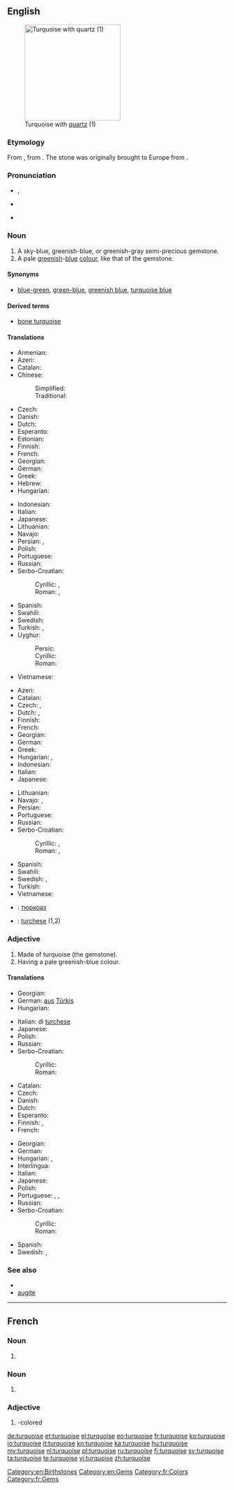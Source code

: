 ==English==
{{was wotd|2007|September|5}}
{{wikipedia}}
[[Image:Turquoise_with_quartz.jpg|thumb|right|220px|Turquoise with [[quartz]] (1)]]

===Etymology===
From {{etyl|frm}} {{term|turkeis|lang=frm}}, from {{etyl|fro}} {{term|turqueise||Turkish|lang=fro}}. The stone was originally brought to Europe from {{w|Turkestan}}.

===Pronunciation===
* {{a|UK}} {{IPA|/ˈtɜː(ɹ).k(w)ɔɪz/|/ˈtɜː(ɹ).k(w)ɔɪs/}}, {{X-SAMPA|/"t3:(r).k(w)OIz/|/"t3:(r).k(w)OIs/}}
* {{a|US}} {{IPA|/ˈtɚ.kɔɪz/}}
* {{audio|En-us-turquoise.ogg|Audio}}

===Noun===
{{en-noun}}

# A sky-blue, greenish-blue, or greenish-gray semi-precious gemstone.
# A pale [[green]]ish-[[blue]] [[color|colour]], like that of the gemstone.
#: {{color panel|40E0D0}}

====Synonyms====
* {{sense|colour}} [[blue-green]], [[green-blue]], [[greenish blue]], [[turquoise blue]]

====Derived terms====
* [[bone turquoise]]

====Translations====
{{trans-top|gemstone}}
* Armenian: {{t-|hy|փիրուզ|tr=p'iruz}}
* Azeri: {{t+|az|firuzə}}
* Catalan: {{t-|ca|turquesa|f}}
* Chinese:
*: Simplified: {{t|cmn|绿松石}}
*: Traditional: {{t|cmn|綠松石}}
* Czech: {{t-|cs|tyrkys|m}}
* Danish: {{t-|da|turkis|c}}
* Dutch: {{t+|nl|turkoois}}
* Esperanto: {{t-|eo|turkiso}}
* Estonian: {{t-|et|türkiis}}
* Finnish: {{t+|fi|turkoosi}}
* French: {{t+|fr|turquoise|f}}
* Georgian: {{t+|ka|ფირუზი|sc=Geor}}
* German: {{t-|de|Türkis|m}}
* Greek: {{t-|el|τυρκουάζ|n|tr=tyrkouáz}}
* Hebrew: {{t+|he|טורקיז}}
* Hungarian: {{t+|hu|türkiz}}
{{trans-mid}}
* Indonesian: {{t+|id|pirus}}
* Italian: {{t+|it|turchese|m}}
* Japanese: {{t-|ja|トルコ石|tr=toruko ishi|sc=Jpan}}
* Lithuanian: {{t-|lt|turkis}}
* Navajo: {{tø|nv|dootłʼizhii}}
* Persian: {{t|fa|فیروزه|tr=firuze}}, {{t|fa|پیروزه|tr=piruze}}
* Polish: {{t-|pl|turkus}}
* Portuguese: {{t+|pt|turquesa|f}}
* Russian: {{t+|ru|бирюза|f|alt=бирюза́|tr=birjuzá}}
* Serbo-Croatian:
*: Cyrillic: {{t-|sh|тиркиз|m}}, {{t-|sh|модруљ|m}}
*: Roman: {{t-|sh|tirkiz|m}}, {{t-|sh|modrulj|m}}
* Spanish: {{t-|es|turquesa|f}}
* Swahili: {{t-|sw|feruzi}}
* Swedish: {{t+|sv|turkos|c}}
* Turkish: {{t+|tr|turkuaz}}, {{t+|tr|firuze}}
* Uyghur:
*: Persic: {{t-|ug|بىريۇزا}}
*: Cyrillic: {{t-|ug|бирйуза}}
*: Roman: {{t-|ug|biryuza}}
* Vietnamese: {{t-|vi|ngọc lam}}
{{trans-bottom}}

{{trans-top|colour}}
* Azeri: {{t+|az|firuzəyi}}
* Catalan: {{t-|ca|turquesa|f}}
* Czech: {{t+|cs|tyrkysový|m}},  {{t-|cs|tyrkysová|f}}
* Dutch: {{t+|nl|turkoois}}, {{t-|nl|turkooise}}
* Finnish: {{t+|fi|turkoosi}}
* French: {{t+|fr|turquoise|f}}
* Georgian: {{t+|ka|ფირუზი|sc=Geor}}
* German: {{t-|de|Türkis|n}}
* Greek: {{t-|el|τυρκουάζ|n|tr=tyrkouáz}}
* Hungarian: {{t+|hu|türkiz}}, {{t+|hu|türkizkék}}
* Indonesian: {{t-|id|toska}}
* Italian: {{t+|it|turchese|m}}
* Japanese: {{t-|ja|ターコイズブルー|tr=tākoizu burū|sc=Jpan}}
{{trans-mid}}
* Lithuanian: {{t-|lt|turkio spalva|f}}
* Navajo: {{tø|nv|dootłʼizhii}}, {{tø|nv|dootłʼizh}}
* Persian: {{t|fa|فیروزه‌ای|tr=firuze-i}}
* Portuguese: {{t+|pt|turquesa|m}}
* Russian: {{t+|ru|бирюза|f|alt=бирюза́|tr=birjuzá}}
* Serbo-Croatian:
*: Cyrillic: {{t-|sh|тиркизна|f}}, {{t-|sh|модруљаста|m}}
*: Roman: {{t-|sh|tirkizna|f}}, {{t-|sh|modruljasta|m}}
* Spanish: {{t-|es|turquesa|m}}
* Swahili: {{t-|sw|rangi ya feruzi}}
* Swedish: {{t+|sv|turkos|c}}, {{t-|sv|turkosfärg|c}}
* Turkish: {{t+|tr|turkuaz}}
* Vietnamese: {{t-|vi|xanh thổ}}
{{trans-bottom}}

{{checktrans-top}}
<!--Remove this section once all of the translations below have been moved into the tables above.-->
* {{ttbc|bg}}: [[тюркоаз]] {{m}}
* {{ttbc|ia}}: [[turchese]] (1,2)
{{trans-bottom}}

===Adjective===
{{en-adj}}

# Made of turquoise (the gemstone).
# Having a pale greenish-blue colour.

====Translations====
{{trans-top|made of turquoise}}
* Georgian: {{t+|ka|ფირუზი|sc=Geor}}
* German: [[aus]] [[Türkis]]
* Hungarian: {{t+|hu|türkiz}}
{{trans-mid}}
* Italian: di [[turchese]] {{m|f}}
* Japanese: {{t-|ja|トルコ石の|tr=toruko ishi no|sc=Jpan}}
* Polish: {{t+|pl|turkusowy|m}}
* Russian: {{t+|ru|бирюзовый|tr=bir'uzóvyj}}
* Serbo-Croatian:
*: Cyrillic: {{t-|sh|тиркизан}}
*: Roman: {{t-|sh|tirkizan}}
{{trans-bottom}}

{{trans-top|having a pale greenish-blue colour}}
* Catalan: {{t-|ca|turquesa}}
* Czech: {{t+|cs|tyrkysový|m}}
* Danish: {{t-|da|turkis}}
* Dutch: {{t+|nl|turkoois|n}}
* Esperanto: {{t-|eo|turkisa}}
* Finnish: {{t+|fi|turkoosi}}, {{t-|fi|turkoosinvärinen}}
* French: {{t+|fr|turquoise}}
{{trans-mid}}
* Georgian: {{t-|ka|ფირუზისფერი|sc=Geor}}
* German: {{t+|de|türkis}}
* Hungarian: {{t+|hu|türkiz}}, {{t+|hu|türkizkék}}
* Interlingua: {{t-|ia|turchese}}
* Italian: {{t+|it|turchese}}
* Japanese: {{t-|ja|ターコイズブルーの|tr=tākoizu burū no|sc=Jpan}}
* Polish: {{t+|pl|turkusowy|m}}
* Portuguese: {{t+|pt|turquesa}}, {{t-|pt|turquesino}}, {{t-|pt|turquesado}}
* Russian: {{t+|ru|бирюзовый|tr=bir'uzóvyj}}
* Serbo-Croatian:
*: Cyrillic: {{t-|sh|тиркизан}}
*: Roman: {{t-|sh|tirkizan}}
* Spanish: {{t-|es|turquesa}}
* Swedish: {{t+|sv|turkos}}, {{t-|sv|turkosfärgad}}
{{trans-bottom}}

===See also===
* {{list:blues/en}}
* [[augite]]

[[Category:en:Birthstones]]
[[Category:en:Gems]]

----

==French==

===Noun===
{{fr-noun|f}}

# {{l|en|turquoise}} {{gloss|gemstone}}

===Noun===
{{fr-noun|m}}

# {{l|en|turquoise}} {{gloss|colour}}

===Adjective===
{{head|fr|adjective}} {{inv}}

# {{l|en|turquoise}}-colored

[[Category:fr:Colors]]
[[Category:fr:Gems]]

[[de:turquoise]]
[[et:turquoise]]
[[el:turquoise]]
[[eo:turquoise]]
[[fr:turquoise]]
[[ko:turquoise]]
[[io:turquoise]]
[[it:turquoise]]
[[kn:turquoise]]
[[ka:turquoise]]
[[hu:turquoise]]
[[my:turquoise]]
[[nl:turquoise]]
[[pl:turquoise]]
[[ru:turquoise]]
[[fi:turquoise]]
[[sv:turquoise]]
[[ta:turquoise]]
[[te:turquoise]]
[[vi:turquoise]]
[[zh:turquoise]]